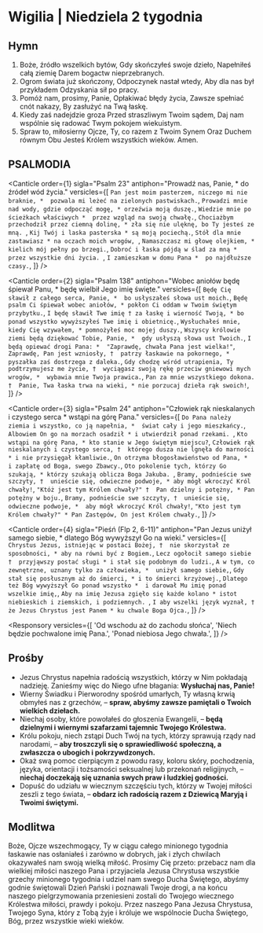 # Wigilia | Niedziela 2 tygodnia

<OpeningVersicle />

## Hymn

1. Boże, źródło wszelkich bytów,
   Gdy skończyłeś swoje dzieło,
   Napełniłeś całą ziemię
   Darem bogactw nieprzebranych.
2. Ogrom świata już skończony,
   Odpoczynek nastał wtedy,
   Aby dla nas był przykładem
   Odzyskania sił po pracy.
3. Pomóż nam, prosimy, Panie,
   Opłakiwać błędy życia,
   Zawsze spełniać cnót nakazy,
   By zasłużyć na Twą łaskę.
4. Kiedy zaś nadejdzie groza
   Przed straszliwym Twoim sądem,
   Daj nam wspólnie się radować
   Twym pokojem wiekuistym.
5. Spraw to, miłosierny Ojcze,
   Ty, co razem z Twoim Synem
   Oraz Duchem równym Obu
   Jesteś Królem wszystkich wieków. Amen.

## PSALMODIA

<Canticle
  order={1}
  sigla="Psalm 23"
  antiphon="Prowadź nas, Panie, * do źródeł wód życia."
  versicles={[
    `Pan jest moim pasterzem, niczego mi nie braknie, * 
pozwala mi leżeć na zielonych pastwiskach.`,
    `Prowadzi mnie nad wody, gdzie odpocząć mogę, *
orzeźwia moją duszę.`,
    `Wiedzie mnie po ścieżkach właściwych * 
przez wzgląd na swoją chwałę.`,
    `Chociażbym przechodził przez ciemną dolinę, *
zła się nie ulęknę, bo Ty jesteś ze mną. `,
    `Kij Twój i laska pasterska *
są moją pociechą.`,
    `Stół dla mnie zastawiasz *
na oczach moich wrogów, `,
    `Namaszczasz mi głowę olejkiem, * 
kielich mój pełny po brzegi.`,
    `Dobroć i łaska pójdą w ślad za mną *
przez wszystkie dni życia. `,
    `I zamieszkam w domu Pana * 
po najdłuższe czasy.`,
  ]}
/>

<Canticle
  order={2}
  sigla="Psalm 138"
  antiphon="Wobec aniołów będę śpiewał Panu, * będę wielbił Jego imię święte."
  versicles={[
    `Będę Cię sławił z całego serca, Panie, * 
bo usłyszałeś słowa ust moich.`,
    `Będę psalm Ci śpiewał wobec aniołów, *
pokłon Ci oddam w Twoim świętym przybytku.`,
    `I będę sławił Twe imię †
za łaskę i wierność Twoją, *
bo ponad wszystko wywyższyłeś Twe imię i obietnicę.`,
    `Wysłuchałeś mnie, kiedy Cię wzywałem, *
pomnożyłeś moc mojej duszy.`,
    `Wszyscy królowie ziemi będą dziękować Tobie, Panie, * 
gdy usłyszą słowa ust Twoich.`,
    `I będą opiewać drogi Pana: * 
"Zaprawdę, chwała Pana jest wielka!"`,
    `Zaprawdę, Pan jest wzniosły, † 
patrzy łaskawie na pokornego, * 
pyszałka zaś dostrzega z daleka.`,
    `Gdy chodzę wśród utrapienia, Ty podtrzymujesz me życie, † 
wyciągasz swoją rękę przeciw gniewowi mych wrogów, * 
wybawia mnie Twoja prawica.`,
    `Pan za mnie wszystkiego dokona. † 
Panie, Twa łaska trwa na wieki, *
 nie porzucaj dzieła rąk swoich!`,
  ]}
/>

<Canticle
  order={3}
  sigla="Psalm 24"
  antiphon="Człowiek rąk nieskalanych i czystego serca * wstąpi na górę Pana."
  versicles={[
    `Do Pana należy ziemia i wszystko, co ją napełnia, * 
świat cały i jego mieszkańcy.`,
    `Albowiem On go na morzach osadził *
i utwierdził ponad rzekami. `,
    `Kto wstąpi na górę Pana, *
kto stanie w Jego świętym miejscu?`,
    `Człowiek rąk nieskalanych i czystego serca, † 
którego dusza nie lgnęła do marności *
i nie przysięgał kłamliwie.`,
    `On otrzyma błogosławieństwo od Pana, * 
i zapłatę od Boga, swego Zbawcy.`,
    `Oto pokolenie tych, którzy Go szukają, *
którzy szukają oblicza Boga Jakuba. `,
    `Bramy, podnieście swe szczyty, † 
unieście się, odwieczne podwoje, *
aby mógł wkroczyć Król chwały!`,
    `"Któż jest tym Królem chwały?" † 
Pan dzielny i potężny, *
Pan potężny w boju.`,
    `Bramy, podnieście swe szczyty, † 
unieście się, odwieczne podwoje, * 
aby mógł wkroczyć Król chwały!`,
    `"Kto jest tym Królem chwały?" *
Pan Zastępów, On jest Królem chwały.`,
  ]}
/>

<Canticle
  order={4}
  sigla="Pieśń (Flp 2, 6-11)"
  antiphon="Pan Jezus uniżył samego siebie, * dlatego Bóg wywyższył Go na wieki."
  versicles={[
    `Chrystus Jezus, istniejąc w postaci Bożej, † 
nie skorzystał ze sposobności, *
aby na równi być z Bogiem.`,
    `Lecz ogołocił samego siebie † 
przyjąwszy postać sługi *
i stał się podobnym do ludzi.`,
    `A w tym, co zewnętrzne, uznany tylko za człowieka, * 
uniżył samego siebie,`,
    `Gdy stał się posłusznym aż do śmierci, *
i to śmierci krzyżowej.`,
    `Dlatego też Bóg wywyższył Go ponad wszystko * 
i darował Mu imię ponad wszelkie imię,`,
    `Aby na imię Jezusa zgięło się każde kolano *
istot niebieskich i ziemskich, i podziemnych. `,
    `I aby wszelki język wyznał, †
że Jezus Chrystus jest Panem *
ku chwale Boga Ojca.`,
  ]}
/>

<Passage
  sigla="Hbr 13, 20-21"
  passage="Bóg pokoju, który na mocy krwi przymierza wiecznego wywiódł spomiędzy zmarłych Wielkiego Pasterza owiec, Pana naszego Jezusa, niech was uzdolni do wszelkiego dobra, byście czynili Jego wolę, sprawując w was, co miłe jest w oczach Jego, przez Jezusa Chrystusa, któremu chwała na wieki wieków. Amen."
/>

<Responsory
  versicles={[
    'Od wschodu aż do zachodu słońca',
    'Niech będzie pochwalone imię Pana.',
    'Ponad niebiosa Jego chwała.',
  ]}
/>

<Magnificat antiphon="Udzielę wam ducha mojego, * nauczę was moich zaleceń: / znajdzie Mnie ten, kto Mnie szuka." />

## Prośby

- Jezus Chrystus napełnia radością wszystkich, którzy w Nim pokładają nadzieję. Zanieśmy więc do Niego ufne błagania: **Wysłuchaj nas, Panie!**
- Wierny Świadku i Pierworodny spośród umarłych, Ty własną krwią obmyłeś nas z grzechów, – **spraw, abyśmy zawsze pamiętali o Twoich wielkich dziełach.**
- Niechaj osoby, które powołałeś do głoszenia Ewangelii, – **będą dzielnymi i wiernymi szafarzami tajemnic Twojego Królestwa.**
- Królu pokoju, niech zstąpi Duch Twój na tych, którzy sprawują rządy nad narodami, – **aby troszczyli się o sprawiedliwość społeczną, a zwłaszcza o ubogich i pokrzywdzonych.**
- Okaż swą pomoc cierpiącym z powodu rasy, koloru skóry, pochodzenia, języka, orientacji i tożsamości seksualnej lub przekonań religijnych, – **niechaj doczekają się uznania swych praw i ludzkiej godności.**
- Dopuść do udziału w wiecznym szczęściu tych, którzy w Twojej miłości zeszli z tego świata, – **obdarz ich radością razem z Dziewicą Maryją i Twoimi świętymi.**

<CustomIntercessions />

<KyrieEleison />

<LordsPrayer />

## Modlitwa

Boże, Ojcze wszechmogący, Ty w ciągu całego minionego tygodnia łaskawie nas osłaniałeś i zarówno w dobrych, jak i złych chwilach okazywałeś nam swoją wielką miłość. Prosimy Cię przeto: przebacz nam dla wielkiej miłości naszego Pana i przyjaciela Jezusa Chrystusa wszystkie grzechy minionego tygodnia i udziel nam swego Ducha Świętego, abyśmy godnie świętowali Dzień Pański i poznawali Twoje drogi, a na końcu naszego pielgrzymowania przeniesieni zostali do Twojego wiecznego Królestwa miłości, prawdy i pokoju. Przez naszego Pana Jezusa Chrystusa, Twojego Syna, który z Tobą żyje i króluje we wspólnocie Ducha Świętego, Bóg, przez wszystkie wieki wieków.

<Amen />

<BlessingAndConcludingVersicle />

<SalveRegina />
